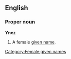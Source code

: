 ==English==
===Proper noun===
'''Ynez'''
# A female [[given name]].

[[Category:Female given names]]